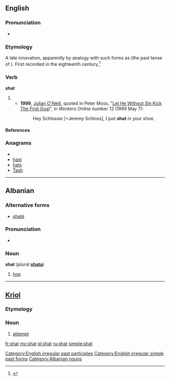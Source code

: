 ==English==

===Pronunciation===
* {{IPA|/ʃæt/}}
*: {{rhymes|æt}}

===Etymology===
A late innovation, apparently by analogy with such forms as {{term|sat}} (the past tense of {{term|sit}}). First recorded in the eighteenth century.<ref name="'shit' entry at Etymology Online Dictionary">{{cite web|url=http://www.etymonline.com/index.php?term=shit|title=Etymology Online Dictionary: 'shit'|last=Harper|first=Douglas|date=2001|work=Etymology Online Dictionary|publisher=Douglas Harper|accessdate=2009-04-13}}</ref>

===Verb===
'''shat'''

# {{past of|shit}}
#* '''1999''', [[w:Julian O'Neill|Julian O'Neill]], quoted in Peter Moss, "[http://workers.labor.net.au/12/b_sportspage_pete.html Let He Without Sin Kick The First Goal]", in ''Workers Online'' number 12 (1999 May 7):
#*: Hey Schlossie [=Jeremy Schloss], I just '''shat''' in your shoe.

====References====
<references/>

===Anagrams===
* {{alphagram|ahst}}
* [[hast#English|hast]]
* [[hats#English|hats]]
* [[Tash#English|Tash]]

[[Category:English irregular past participles]]
[[Category:English irregular simple past forms]]

----

==Albanian==

===Alternative forms===
* [[shatë]]

===Pronunciation===
* {{IPA|/ʃat/|lang=sq}}

===Noun===
'''shat''' {{m}} (''plural'' '''[[shata]]''')

# [[hoe]]

[[Category:Albanian nouns]]

----

==[[Kriol]]==

===Etymology===
{{etyl|en|rop}} {{term|lang=en|shot}}

===Noun===
{{infl|rop|noun}}

# [[attempt]]

[[fr:shat]]
[[my:shat]]
[[pl:shat]]
[[ru:shat]]
[[simple:shat]]